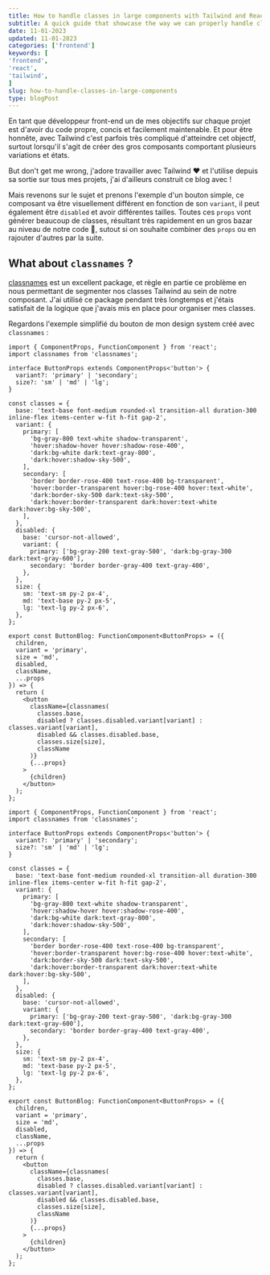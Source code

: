 ```yaml
---
title: How to handle classes in large components with Tailwind and React ?
subtitle: A quick guide that showcase the way we can properly handle classes with cva through curated examples and interactive playgrounds.
date: 11-01-2023
updated: 11-01-2023
categories: ['frontend']
keywords: [
'frontend',
'react',
'tailwind',
]
slug: how-to-handle-classes-in-large-components
type: blogPost
---
```


En tant que développeur front-end un de mes objectifs sur chaque projet est d'avoir du code propre, concis et facilement maintenable. Et pour être honnête, avec Tailwind c'est parfois très compliqué d'atteindre cet objectf, surtout lorsqu'il s'agit de créer des gros composants comportant plusieurs variations et états.

But don't get me wrong, j'adore travailler avec Tailwind ❤️ et l'utilise depuis sa sortie sur tous mes projets, j'ai d'ailleurs construit ce blog avec !

Mais revenons sur le sujet et prenons l'exemple d'un bouton simple, ce composant va être visuellement différent en fonction de son `variant`, il peut également être `disabled` et avoir différentes tailles. Toutes ces `props` vont générer beaucoup de classes, résultant très rapidement en un gros bazar au niveau de notre code 🤯, sutout si on souhaite combiner des `props` ou en rajouter d'autres par la suite.

## What about `classnames` ?

[classnames](https://github.com/JedWatson/classnames) est un excellent package, et règle en partie ce problème en nous permettant de segmenter nos classes Tailwind au sein de notre composant. J'ai utilisé ce package pendant très longtemps et j'étais satisfait de la logique que j'avais mis en place pour organiser mes classes.

Regardons l'exemple simplifié du bouton de mon design system créé avec `classnames` :

```tsx title=Wtf file=test.tsx
import { ComponentProps, FunctionComponent } from 'react';  
import classnames from 'classnames';  
  
interface ButtonProps extends ComponentProps<'button'> {  
  variant?: 'primary' | 'secondary';  
  size?: 'sm' | 'md' | 'lg';  
}  
  
const classes = {  
  base: 'text-base font-medium rounded-xl transition-all duration-300 inline-flex items-center w-fit h-fit gap-2',  
  variant: {  
    primary: [  
      'bg-gray-800 text-white shadow-transparent',  
      'hover:shadow-hover hover:shadow-rose-400',  
      'dark:bg-white dark:text-gray-800',  
      'dark:hover:shadow-sky-500',  
    ],  
    secondary: [  
      'border border-rose-400 text-rose-400 bg-transparent',  
      'hover:border-transparent hover:bg-rose-400 hover:text-white',  
      'dark:border-sky-500 dark:text-sky-500',  
      'dark:hover:border-transparent dark:hover:text-white dark:hover:bg-sky-500',  
    ],  
  },  
  disabled: {  
    base: 'cursor-not-allowed',  
    variant: {  
      primary: ['bg-gray-200 text-gray-500', 'dark:bg-gray-300 dark:text-gray-600'],  
      secondary: 'border border-gray-400 text-gray-400',  
    },  
  },  
  size: {  
    sm: 'text-sm py-2 px-4',  
    md: 'text-base py-2 px-5',  
    lg: 'text-lg py-2 px-6',  
  },  
};  
  
export const ButtonBlog: FunctionComponent<ButtonProps> = ({  
  children,  
  variant = 'primary',  
  size = 'md',  
  disabled,
  className,
  ...props  
}) => {  
  return (  
    <button  
      className={classnames(  
        classes.base,  
        disabled ? classes.disabled.variant[variant] : classes.variant[variant],  
        disabled && classes.disabled.base,  
        classes.size[size],
        className
      )}  
      {...props}  
    >  
      {children}  
    </button>  
  );  
};
```

```
import { ComponentProps, FunctionComponent } from 'react';  
import classnames from 'classnames';  
  
interface ButtonProps extends ComponentProps<'button'> {  
  variant?: 'primary' | 'secondary';  
  size?: 'sm' | 'md' | 'lg';  
}  
  
const classes = {  
  base: 'text-base font-medium rounded-xl transition-all duration-300 inline-flex items-center w-fit h-fit gap-2',  
  variant: {  
    primary: [  
      'bg-gray-800 text-white shadow-transparent',  
      'hover:shadow-hover hover:shadow-rose-400',  
      'dark:bg-white dark:text-gray-800',  
      'dark:hover:shadow-sky-500',  
    ],  
    secondary: [  
      'border border-rose-400 text-rose-400 bg-transparent',  
      'hover:border-transparent hover:bg-rose-400 hover:text-white',  
      'dark:border-sky-500 dark:text-sky-500',  
      'dark:hover:border-transparent dark:hover:text-white dark:hover:bg-sky-500',  
    ],  
  },  
  disabled: {  
    base: 'cursor-not-allowed',  
    variant: {  
      primary: ['bg-gray-200 text-gray-500', 'dark:bg-gray-300 dark:text-gray-600'],  
      secondary: 'border border-gray-400 text-gray-400',  
    },  
  },  
  size: {  
    sm: 'text-sm py-2 px-4',  
    md: 'text-base py-2 px-5',  
    lg: 'text-lg py-2 px-6',  
  },  
};  
  
export const ButtonBlog: FunctionComponent<ButtonProps> = ({  
  children,  
  variant = 'primary',  
  size = 'md',  
  disabled,
  className,
  ...props  
}) => {  
  return (  
    <button  
      className={classnames(  
        classes.base,  
        disabled ? classes.disabled.variant[variant] : classes.variant[variant],  
        disabled && classes.disabled.base,  
        classes.size[size],
        className
      )}  
      {...props}  
    >  
      {children}  
    </button>  
  );  
};
```